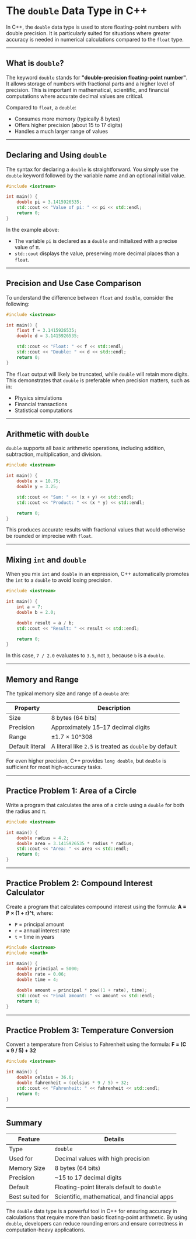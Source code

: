 # The `double` Data Type in C++

In C++, the `double` data type is used to store floating-point numbers with double precision. It is particularly suited for situations where greater accuracy is needed in numerical calculations compared to the `float` type.

---

## What is `double`?

The keyword `double` stands for **"double-precision floating-point number"**. It allows storage of numbers with fractional parts and a higher level of precision. This is important in mathematical, scientific, and financial computations where accurate decimal values are critical.

Compared to `float`, a `double`:

- Consumes more memory (typically 8 bytes)
- Offers higher precision (about 15 to 17 digits)
- Handles a much larger range of values

---

## Declaring and Using `double`

The syntax for declaring a `double` is straightforward. You simply use the `double` keyword followed by the variable name and an optional initial value.

```cpp filename="double_declaration.cpp" copy {3, 4}
#include <iostream>

int main() {
    double pi = 3.1415926535;
    std::cout << "Value of pi: " << pi << std::endl;
    return 0;
}
```

In the example above:

- The variable `pi` is declared as a `double` and initialized with a precise value of π.
- `std::cout` displays the value, preserving more decimal places than a `float`.

---

## Precision and Use Case Comparison

To understand the difference between `float` and `double`, consider the following:

```cpp filename="float_vs_double.cpp" copy {4, 5}
#include <iostream>

int main() {
    float f = 3.1415926535;
    double d = 3.1415926535;

    std::cout << "Float: " << f << std::endl;
    std::cout << "Double: " << d << std::endl;
    return 0;
}
```

The `float` output will likely be truncated, while `double` will retain more digits. This demonstrates that `double` is preferable when precision matters, such as in:

- Physics simulations
- Financial transactions
- Statistical computations

---

## Arithmetic with `double`

`double` supports all basic arithmetic operations, including addition, subtraction, multiplication, and division.

```cpp filename="double_arithmetic.cpp" copy {4, 5}
#include <iostream>

int main() {
    double x = 10.75;
    double y = 3.25;

    std::cout << "Sum: " << (x + y) << std::endl;
    std::cout << "Product: " << (x * y) << std::endl;

    return 0;
}
```

This produces accurate results with fractional values that would otherwise be rounded or imprecise with `float`.

---

## Mixing `int` and `double`

When you mix `int` and `double` in an expression, C++ automatically promotes the `int` to a `double` to avoid losing precision.

```cpp filename="mixed_types.cpp" copy {4, 5}
#include <iostream>

int main() {
    int a = 7;
    double b = 2.0;

    double result = a / b;
    std::cout << "Result: " << result << std::endl;

    return 0;
}
```

In this case, `7 / 2.0` evaluates to `3.5`, not `3`, because `b` is a `double`.

---

## Memory and Range

The typical memory size and range of a `double` are:

| Property        | Description                                            |
| --------------- | ------------------------------------------------------ |
| Size            | 8 bytes (64 bits)                                      |
| Precision       | Approximately 15–17 decimal digits                     |
| Range           | ±1.7 × 10^308                                          |
| Default literal | A literal like `2.5` is treated as `double` by default |

For even higher precision, C++ provides `long double`, but `double` is sufficient for most high-accuracy tasks.

---

## Practice Problem 1: Area of a Circle

Write a program that calculates the area of a circle using a `double` for both the radius and π.

```cpp filename="area_circle.cpp" copy {5, 6}
#include <iostream>

int main() {
    double radius = 4.2;
    double area = 3.1415926535 * radius * radius;
    std::cout << "Area: " << area << std::endl;
    return 0;
}
```

---

## Practice Problem 2: Compound Interest Calculator

Create a program that calculates compound interest using the formula:
**A = P × (1 + r)^t**,
where:

- `P` = principal amount
- `r` = annual interest rate
- `t` = time in years

```cpp filename="compound_interest.cpp" copy {6, 7, 8}
#include <iostream>
#include <cmath>

int main() {
    double principal = 5000;
    double rate = 0.06;
    double time = 4;

    double amount = principal * pow((1 + rate), time);
    std::cout << "Final amount: " << amount << std::endl;
    return 0;
}
```

---

## Practice Problem 3: Temperature Conversion

Convert a temperature from Celsius to Fahrenheit using the formula:
**F = (C × 9 / 5) + 32**

```cpp filename="temp_conversion.cpp" copy {5, 6}
#include <iostream>

int main() {
    double celsius = 36.6;
    double fahrenheit = (celsius * 9 / 5) + 32;
    std::cout << "Fahrenheit: " << fahrenheit << std::endl;
    return 0;
}
```

---

## Summary

| Feature         | Details                                      |
| --------------- | -------------------------------------------- |
| Type            | `double`                                     |
| Used for        | Decimal values with high precision           |
| Memory Size     | 8 bytes (64 bits)                            |
| Precision       | \~15 to 17 decimal digits                    |
| Default         | Floating-point literals default to `double`  |
| Best suited for | Scientific, mathematical, and financial apps |

The `double` data type is a powerful tool in C++ for ensuring accuracy in calculations that require more than basic floating-point arithmetic. By using `double`, developers can reduce rounding errors and ensure correctness in computation-heavy applications.
